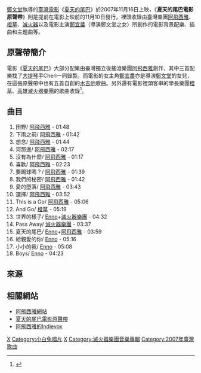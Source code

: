 {{Infobox Album
| Name = 夏天的尾巴
| Original_name = 
| Type = 原聲帶
| Longtype = 
| Artist = 多人創作
| Cover = 夏天的尾巴電影原聲帶.JPG
| Released = {{TWN}}，2007年11月10日
| Recorded = <!--錄製日期-->
| Genre =[[後搖滾|後搖滾]]、[[獨立搖滾|獨立搖滾]]
| Length = <!--歌曲總長度（時間）-->
| Label =[[小白兔唱片|小白兔唱片]]
| Producer = 
| Reviews = 
| Last album = 
| This album = 
| Next album = 
}}

[[鄭文堂|鄭文堂]]執導的[[臺灣電影|臺灣電影]]《[[夏天的尾巴|夏天的尾巴]]》於2007年11月16日上映，《'''夏天的尾巴電影原聲帶'''》則是提前在電影上映前的11月10日發行，裡頭收錄由臺灣樂團[[阿飛西雅|阿飛西雅]]、[[橙草|橙草]]、[[滅火器|滅火器]]以及電影主演[[鄭宜農|鄭宜農]]（導演鄭文堂之女）所創作的電影背景配樂、插曲和主題曲等。

==原聲帶簡介==
電影《[[夏天的尾巴|夏天的尾巴]]》大部分配樂由臺灣獨立後搖滾樂團[[阿飛西雅|阿飛西雅]]創作，其中三首配樂找了[[大提琴|大提琴]]手Cheri一同錄製。而電影的女主角[[鄭宜農|鄭宜農]]亦是導演[[鄭文堂|鄭文堂]]的女兒，在這張原聲帶中也有五首自創的[[吉他|木吉他]]歌曲。另外還有電影裡頭客串的學長樂團[[橙草|橙草]]、[[高雄|高雄]][[滅火器樂團|滅火器樂團]]的歌曲收錄<ref>{{Cite web |url=http://www.wwr.com.tw/?board=record&id=3898 |title=小白兔音樂城，夏天的尾巴電影音樂 |accessdate=2009-10-14 |archive-date=2009-10-28 |archive-url=https://web.archive.org/web/20091028111717/http://www.wwr.com.tw/?board=record&id=3898 |dead-url=yes }}</ref>。

==曲目==
# 田野/ [[阿飛西雅|阿飛西雅]]  - 01:48
# 下雨之前/ [[阿飛西雅|阿飛西雅]] - 01:42
# 想念/ [[阿飛西雅|阿飛西雅]] - 01:44
# 河那邊/ [[阿飛西雅|阿飛西雅]] - 02:17	
# 沒有為什麼/ [[阿飛西雅|阿飛西雅]] - 01:17	
# 喜歡/ [[阿飛西雅|阿飛西雅]] - 02:23
# 要踢球嗎？/ [[阿飛西雅|阿飛西雅]] - 01:39
# 我們的秘密/ [[阿飛西雅|阿飛西雅]] - 01:42
# 愛的墮落/ [[阿飛西雅|阿飛西雅]] - 03:43	
# 選擇/ [[阿飛西雅|阿飛西雅]] - 03:52
# This is a Go/ [[阿飛西雅|阿飛西雅]] - 05:06
# And Go/ [[橙草|橙草]] - 05:19	
# 世界的樣子/ [[Enno|Enno]]+[[滅火器樂團|滅火器樂團]] - 04:32	
# Pass Away/ [[滅火器樂團|滅火器樂團]] - 03:37	
# 夏天的尾巴/ [[Enno|Enno]]+[[阿飛西雅|阿飛西雅]] - 03:59
# 給親愛的你/ [[Enno|Enno]] - 05:16
# 小小的我/ [[Enno|Enno]] - 05:08	
# Boys/ [[Enno|Enno]] - 04:23

==來源==
<references />

==相關網站==
*[http://aphasiaband.com/ 阿飛西雅網站] {{Wayback|url=http://aphasiaband.com/ |date=20100223181058 }}
*[http://www.wwr.com.tw/?board=record&id=3898 夏天的尾巴電影原聲帶] {{Wayback|url=http://www.wwr.com.tw/?board=record&id=3898 |date=20091028111717 }}
*[https://web.archive.org/web/20090916022552/http://www.indievox.com/aphasia 阿飛西雅的Indievox]

{{Portal bar|台灣|音樂}}
[[Category:電影原聲帶|X]]
[[Category:小白兔唱片|Category:小白兔唱片]]
[[Category:2007年原聲帶|X]]
[[Category:滅火器樂團音樂專輯|Category:滅火器樂團音樂專輯]]
[[Category:2007年臺灣歌曲|Category:2007年臺灣歌曲]]